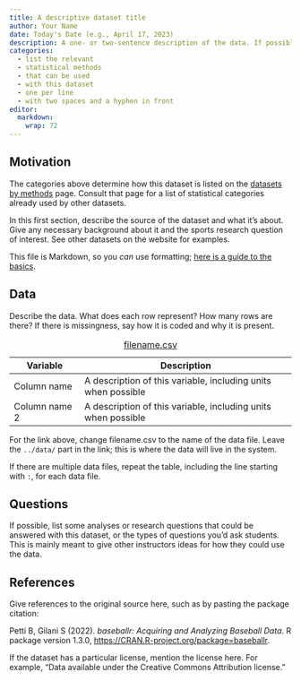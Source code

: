 ```yaml
---
title: A descriptive dataset title
author: Your Name
date: Today's Date (e.g., April 17, 2023)
description: A one- or two-sentence description of the data. If possible, give a brief summary of the sports problem and statistical situation.
categories:
  - list the relevant
  - statistical methods
  - that can be used
  - with this dataset
  - one per line
  - with two spaces and a hyphen in front
editor: 
  markdown: 
    wrap: 72
---
```


## Motivation

The categories above determine how this dataset is listed on the
[datasets by
methods](https://data.scorenetwork.org/by-statsds-topic.html) page.
Consult that page for a list of statistical categories already used by
other datasets.

In this first section, describe the source of the dataset and what it's
about. Give any necessary background about it and the sports research
question of interest. See other datasets on the website for examples.

This file is Markdown, so you *can* use formatting; [here is a guide to
the basics](https://quarto.org/docs/authoring/markdown-basics.html).

## Data

Describe the data. What does each row represent? How many rows are
there? If there is missingness, say how it is coded and why it is
present.

| Variable      | Description                                                   |
|------------------|------------------------------------------------------|
| Column name   | A description of this variable, including units when possible |
| Column name 2 | A description of this variable, including units when possible |

: [filename.csv](../data/filename.csv)

For the link above, change filename.csv to the name of the data file.
Leave the `../data/` part in the link; this is where the data will live
in the system.

If there are multiple data files, repeat the table, including the line
starting with `:`, for each data file.

## Questions

If possible, list some analyses or research questions that could be
answered with this dataset, or the types of questions you'd ask
students. This is mainly meant to give other instructors ideas for how
they could use the data.

## References

Give references to the original source here, such as by pasting the
package citation:

Petti B, Gilani S (2022). *baseballr: Acquiring and Analyzing Baseball
Data*. R package version 1.3.0,
<https://CRAN.R-project.org/package=baseballr>.

If the dataset has a particular license, mention the license here. For
example, "Data available under the Creative Commons Attribution
license."
